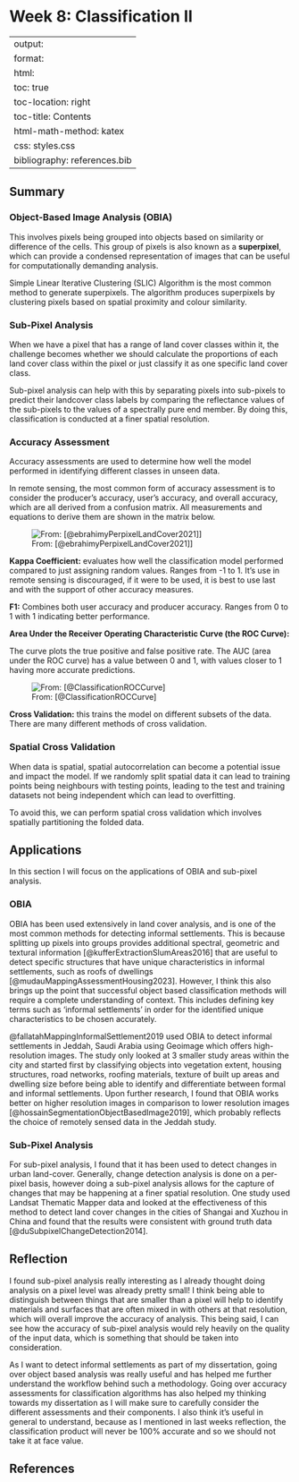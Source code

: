 # Week 8: Classification II

---
output:
  format:
  html:
toc: true
toc-location: right
toc-title: Contents
html-math-method: katex
css: styles.css
bibliography: references.bib
---

## Summary

### Object-Based Image Analysis (OBIA)

This involves pixels being grouped into objects based on similarity or difference of the cells. This group of pixels is also known as a **superpixel**, which can provide a condensed representation of images that can be useful for computationally demanding analysis.  

Simple Linear Iterative Clustering (SLIC) Algorithm is the most common method to generate superpixels. The algorithm produces superpixels by clustering pixels based on spatial proximity and colour similarity.

### Sub-Pixel Analysis

When we have a pixel that has a range of land cover classes within it, the challenge becomes whether we should calculate the proportions of each land cover class within the pixel or just classify it as one specific land cover class.

Sub-pixel analysis can help with this by separating pixels into sub-pixels to predict their landcover class labels by comparing the reflectance values of the sub-pixels to the values of a spectrally pure end member. By doing this, classification is conducted at a finer spatial resolution.

### Accuracy Assessment

Accuracy assessments are used to determine how well the model performed in identifying different classes in unseen data.

In remote sensing, the most common form of accuracy assessment is to consider the producer's accuracy, user's accuracy, and overall accuracy, which are all derived from a confusion matrix. All measurements and equations to derive them are shown in the matrix below.

![From: [@ebrahimyPerpixelLandCover2021]\]](accuracy_assessment_matrix.jpg)

**Kappa Coefficient:** evaluates how well the classification model performed compared to just assigning random values. Ranges from -1 to 1. It's use in remote sensing is discouraged, if it were to be used, it is best to use last and with the support of other accuracy measures.

**F1:** Combines both user accuracy and producer accuracy. Ranges from 0 to 1 with 1 indicating better performance.

**Area Under the Receiver Operating Characteristic Curve (the ROC Curve):**

The curve plots the true positive and false positive rate. The AUC (area under the ROC curve) has a value between 0 and 1, with values closer to 1 having more accurate predictions.

![From: [@ClassificationROCCurve]](roc_area.png){fig-align="center"}

**Cross Validation:** this trains the model on different subsets of the data. There are many different methods of cross validation.

### Spatial Cross Validation

When data is spatial, spatial autocorrelation can become a potential issue and impact the model. If we randomly split spatial data it can lead to training points being neighbours with testing points, leading to the test and training datasets not being independent which can lead to overfitting.

To avoid this, we can perform spatial cross validation which involves spatially partitioning the folded data.

## Applications

In this section I will focus on the applications of OBIA and sub-pixel analysis.

### **OBIA**

OBIA has been used extensively in land cover analysis, and is one of the most common methods for detecting informal settlements. This is because splitting up pixels into groups provides additional spectral, geometric and textural information [@kufferExtractionSlumAreas2016] that are useful to detect specific structures that have unique characteristics in informal settlements, such as roofs of dwellings [@mudauMappingAssessmentHousing2023]. However, I think this also brings up the point that successful object based classification methods will require a complete understanding of context. This includes defining key terms such as 'informal settlements' in order for the identified unique characteristics to be chosen accurately.

@fallatahMappingInformalSettlement2019 used OBIA to detect informal settlements in Jeddah, Saudi Arabia using Geoimage which offers high-resolution images. The study only looked at 3 smaller study areas within the city and started first by classifying objects into vegetation extent, housing structures, road networks, roofing materials, texture of built up areas and dwelling size before being able to identify and differentiate between formal and informal settlements. Upon further research, I found that OBIA works better on higher resolution images in comparison to lower resolution images [@hossainSegmentationObjectBasedImage2019], which probably reflects the choice of remotely sensed data in the Jeddah study.

### Sub-Pixel Analysis

For sub-pixel analysis, I found that it has been used to detect changes in urban land-cover. Generally, change detection analysis is done on a per-pixel basis, however doing a sub-pixel analysis allows for the capture of changes that may be happening at a finer spatial resolution. One study used Landsat Thematic Mapper data and looked at the effectiveness of this method to detect land cover changes in the cities of Shangai and Xuzhou in China and found that the results were consistent with ground truth data [@duSubpixelChangeDetection2014].

## Reflection

I found sub-pixel analysis really interesting as I already thought doing analysis on a pixel level was already pretty small! I think being able to distinguish between things that are smaller than a pixel will help to identify materials and surfaces that are often mixed in with others at that resolution, which will overall improve the accuracy of analysis. This being said, I can see how the accuracy of sub-pixel analysis would rely heavily on the quality of the input data, which is something that should be taken into consideration.

As I want to detect informal settlements as part of my dissertation, going over object based analysis was really useful and has helped me further understand the workflow behind such a methodology. Going over accuracy assessments for classification algorithms has also helped my thinking towards my dissertation as I will make sure to carefully consider the different assessments and their components. I also think it's useful in general to understand, because as I mentioned in last weeks reflection, the classification product will never be 100% accurate and so we should not take it at face value.

## References
